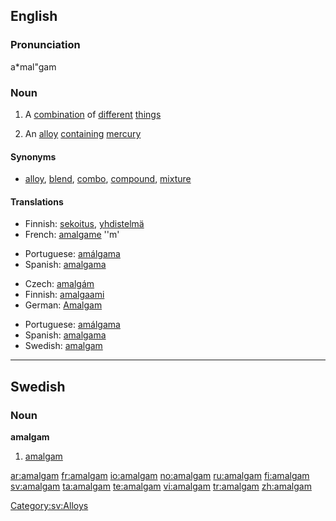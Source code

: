 {{see|Amalgam}}
==English==
{{wikipedia}}

===Pronunciation===
a*mal"gam

===Noun===
{{en-noun|pl=amalgams}}

# A [[combination]] of [[different]] [[thing]]s
# {{metallurgy}} An [[alloy]] [[contain]]ing [[mercury]]

====Synonyms====
* [[alloy]], [[blend]], [[combo]], [[compound]], [[mixture]]

====Translations====
{{trans-top|a combination of things}}
* Finnish: [[sekoitus]], [[yhdistelmä]]
* French: [[amalgame]] ''m'
{{trans-mid}}
* Portuguese: [[amálgama]] {{c}}
* Spanish: [[amalgama]] {{f}}
{{trans-bottom}}

{{trans-top|alloy containing mercury}}
* Czech: [[amalgám]] {{m}}
* Finnish: [[amalgaami]]
* German: [[Amalgam]] {{n}}
{{trans-mid}}
* Portuguese: [[amálgama]] {{c}}
* Spanish: [[amalgama]] {{f}}
* Swedish: [[#Swedish|amalgam]] {{n}}
{{trans-bottom}}

----

==Swedish==

===Noun===
{{sv-noun-unc-irreg-n|2=amalgamet}}
'''amalgam''' {{n}}

# [[#English|amalgam]]

[[Category:sv:Alloys]]

[[ar:amalgam]]
[[fr:amalgam]]
[[io:amalgam]]
[[no:amalgam]]
[[ru:amalgam]]
[[fi:amalgam]]
[[sv:amalgam]]
[[ta:amalgam]]
[[te:amalgam]]
[[vi:amalgam]]
[[tr:amalgam]]
[[zh:amalgam]]